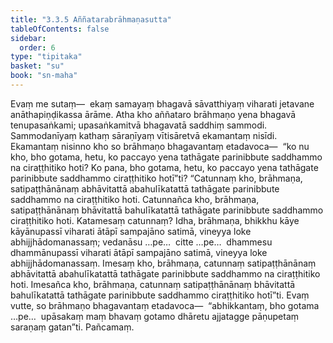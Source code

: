 ```yaml
---
title: "3.3.5 Aññatarabrāhmaṇasutta"
tableOfContents: false
sidebar:
  order: 6
type: "tipitaka"
basket: "su"
book: "sn-maha"
---
```



<DynamicBreadcrumb />

<Division number="391" book="sn-maha" bookNo="14" page="151">

<Paragraph number="876" book="sn-maha">
Evaṃ me sutaṃ—  ekaṃ samayaṃ bhagavā sāvatthiyaṃ viharati jetavane anāthapiṇḍikassa ārāme. Atha kho aññataro brāhmaṇo yena bhagavā tenupasaṅkami; upasaṅkamitvā bhagavatā saddhiṃ sammodi. Sammodanīyaṃ kathaṃ sāraṇīyaṃ vītisāretvā ekamantaṃ nisīdi. Ekamantaṃ nisinno kho so brāhmaṇo bhagavantaṃ etadavoca—  “ko nu kho, bho gotama, hetu, ko paccayo yena tathāgate parinibbute saddhammo na ciraṭṭhitiko hoti? Ko pana, bho gotama, hetu, ko paccayo yena tathāgate parinibbute saddhammo ciraṭṭhitiko hotī”ti?
</Paragraph>

<Paragraph number="877" book="sn-maha">
“Catunnaṃ kho, brāhmaṇa, satipaṭṭhānānaṃ abhāvitattā abahulīkatattā tathāgate parinibbute saddhammo na ciraṭṭhitiko hoti. Catunnañca kho, brāhmaṇa, satipaṭṭhānānaṃ bhāvitattā bahulīkatattā tathāgate parinibbute saddhammo ciraṭṭhitiko hoti.
</Paragraph>

<Paragraph number="878" book="sn-maha">
Katamesaṃ catunnaṃ? Idha, brāhmaṇa, bhikkhu kāye kāyānupassī viharati ātāpī sampajāno satimā, vineyya loke abhijjhādomanassaṃ; vedanāsu …pe…  citte …pe…  dhammesu dhammānupassī viharati ātāpī sampajāno satimā, vineyya loke abhijjhādomanassaṃ. Imesaṃ kho, brāhmaṇa, catunnaṃ satipaṭṭhānānaṃ abhāvitattā abahulīkatattā tathāgate parinibbute saddhammo na ciraṭṭhitiko hoti. Imesañca kho, brāhmaṇa, catunnaṃ satipaṭṭhānānaṃ bhāvitattā bahulīkatattā tathāgate parinibbute saddhammo ciraṭṭhitiko hotī”ti.
</Paragraph>

<Paragraph number="879" book="sn-maha">
Evaṃ vutte, so brāhmaṇo bhagavantaṃ etadavoca—  “abhikkantaṃ, bho gotama …pe…  upāsakaṃ maṃ bhavaṃ gotamo dhāretu ajjatagge pāṇupetaṃ saraṇaṃ gatan”ti.

</Paragraph>
</Division>

<Paragraph number="880" type="center" book="sn-maha">
Pañcamaṃ.
</Paragraph>